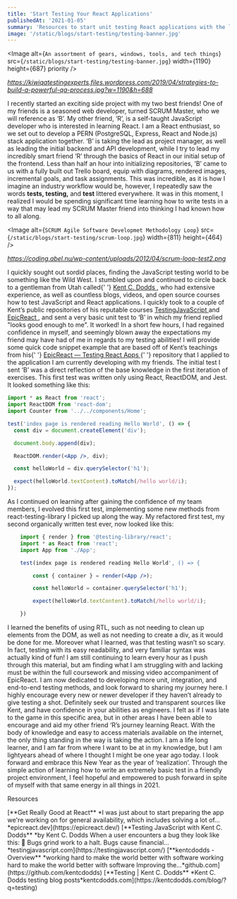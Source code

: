 ```yaml
---
title: 'Start Testing Your React Applications'
publishedAt: '2021-01-05'
summary: 'Resources to start unit testing React applications with the latest tools such as Jest and react-testing-library'
image: '/static/blogs/start-testing/testing-banner.jpg'
---
```


<Image
  alt={`An assortment of gears, windows, tools, and tech things`}
  src={`/static/blogs/start-testing/testing-banner.jpg`}
  width={1190}
  height={687}
  priority
/>

_<Link href="https://kiwiqatestingexperts.files.wordpress.com/2019/04/strategies-to-build-a-powerful-qa-process.jpg?w=1190&h=688">
https://kiwiqatestingexperts.files.wordpress.com/2019/04/strategies-to-build-a-powerful-qa-process.jpg?w=1190&h=688</Link>_

<Divider />

<Paragraph>
  I recently started an exciting side project with my two best friends! One of
  my friends is a seasoned web developer, turned SCRUM Master, who we will
  reference as ‘B’. My other friend, ‘R’, is a self-taught JavaScript developer
  who is interested in learning React. I am a React enthusiast, so we set out to
  develop a PERN (PostgreSQL, Express, React and Node.js) stack application
  together. ‘B’ is taking the lead as project manager, as well as leading the
  initial backend and API development, while I try to lead my incredibly smart
  friend ‘R’ through the basics of React in our initial setup of the frontend.
</Paragraph>

<Paragraph>
  Less than half an hour into initializing repositories, ‘B’ came to us with a
  fully built out Trello board, equip with diagrams, rendered images,
  incremental goals, and task assignments. This was incredible, as it is how I
  imagine an industry workflow would be, however, I repeatedly saw the words
  <b>tests, testing,</b> and <b>test</b> littered everywhere. It was in this moment,
  I realized I would be spending significant time learning how to write tests in
  a way that may lead my SCRUM Master friend into thinking I had known how to all
  along.
</Paragraph>

<Divider />

<Image
  alt={`SCRUM Agile Software Developmet Methodology Loop`}
  src={`/static/blogs/start-testing/scrum-loop.jpg`}
  width={811}
  height={464}
/>

_<Link href="https://coding.abel.nu/wp-content/uploads/2012/04/scrum-loop-test2.png">
https://coding.abel.nu/wp-content/uploads/2012/04/scrum-loop-test2.png</Link>_

<Divider />

<Paragraph>
  I quickly sought out sordid places, finding the JavaScript testing world to be
  something like the Wild West. I stumbled upon and continued to circle back to
  a gentleman from Utah called{' '}
  <a href="https://github.com/kentcdodds">
    <u>Kent C. Dodds</u>
  </a>
  , who had extensive experience, as well as countless blogs, videos, and open source
  courses how to test JavaScript and React applications. I quickly took to a couple
  of Kent’s public repositories of his reputable courses
  <a href="https://github.com/kentcdodds/react-testing-library-course">
    <u> TestingJavaScript </u>
  </a>
  and <a href="https://github.com/kentcdodds/testing-react-apps">
    <u>EpicReact</u>
  </a>, and sent a very basic unit test to ‘B’ in which my friend replied "looks
  good enough to me".
</Paragraph>

<Paragraph>
  <Heading color="grey" fontWeight="400">
    It worked! In a short few hours, I had regained confidence in myself, and
    seemingly blown away the expectations my friend may have had of me in
    regards to my testing abilities!
  </Heading>
</Paragraph>

<Paragraph>
  I will provide some quick code snippet example that are based off of Kent’s
  teachings from his{' '}
  <a href="https://github.com/kentcdodds/testing-react-apps">
    <u>EpicReact — Testing React Apps</u>
  </a>{' '}
  repository that I applied to the application I am currently developing with my
  friends.
</Paragraph>

<Paragraph>
  The initial test I sent ‘B’ was a direct reflection of the base knowledge in
  the first iteration of exercises. This first test was written only using
  React, ReactDOM, and Jest. It looked something like this:
</Paragraph>

```jsx
import * as React from 'react';
import ReactDOM from 'react-dom';
import Counter from '../../components/Home';

test('index page is rendered reading Hello World', () => {
  const div = document.createElement('div');

  document.body.append(div);

  ReactDOM.render(<App />, div);

  const helloWorld = div.querySelector('h1');

  expect(helloWorld.textContent).toMatch(/hello world/i);
});
```

<Paragraph>
  As I continued on learning after gaining the confidence of my team members, I
  evolved this first test, implementing some new methods from
  react-testing-library I picked up along the way. My refactored first test, my
  second organically written test ever, now looked like this:
</Paragraph>

```jsx
    import { render } from '@testing-library/react';
    import * as React from 'react';
    import App from './App';

    test(index page is rendered reading Hello World', () => {

        const { container } = render(<App />);

        const helloWorld = container.querySelector('h1');

        expect(helloWorld.textContent).toMatch(/hello world/i);

    })
```

<Paragraph>
  I learned the benefits of using RTL, such as not needing to clean up elements
  from the DOM, as well as not needing to create a div, as it would be done for
  me. Moreover what I learned, was that testing wasn’t so scary. In fact,
  testing with its easy readability, and very familiar syntax was actually kind
  of fun! I am still continuing to learn every hour as I push through this
  material, but am finding what I am struggling with and lacking must be within
  the full coursework and missing video accompaniment of EpicReact.
</Paragraph>

<Divider />

<Paragraph>
  I am now dedicated to developing more unit, integration, and end-to-end
  testing methods, and look forward to sharing my journey here. I highly
  encourage every new or newer developer if they haven’t already to give testing
  a shot. Definitely seek our trusted and transparent sources like Kent, and
  have confidence in your abilities as engineers.
</Paragraph>

<Paragraph>
  I felt as if I was late to the game in this specific area, but in other areas
  I have been able to encourage and aid my other friend ‘R’s journey learning
  React. With the body of knowledge and easy to access materials available on
  the internet, the only thing standing in the way is taking the action.
</Paragraph>

<Paragraph>
  I am a life long learner, and I am far from where I want to be at in my
  knowledge, but I am lightyears ahead of where I thought I might be one year
  ago today. I look forward and embrace this New Year as the year of
  ‘realization’. Through the simple action of learning how to write an extremely
  basic test in a friendly project environment, I feel hopeful and empowered to
  push forward in spite of myself with that same energy in all things in 2021.
</Paragraph>

<Divider />

<Heading>Resources</Heading>

<Paragraph>
  [**Get Really Good at React** *I was just about to start preparing the app
  we're working on for general availability, which includes solving a lot
  of…*epicreact.dev](https://epicreact.dev/)
</Paragraph>

<Paragraph>
  [**Testing JavaScript with Kent C. Dodds** *by Kent C. Dodds When a user
  encounters a bug they look like this: 🤬 Bugs grind work to a halt. Bugs cause
  financial…*testingjavascript.com](https://testingjavascript.com/)
</Paragraph>

<Paragraph>
  [**kentcdodds - Overview** *working hard to make the world better with
  software working hard to make the world better with software Improving
  the…*github.com](https://github.com/kentcdodds)
</Paragraph>

<Paragraph>
  [**Testing | Kent C. Dodds** *Kent C. Dodds testing blog
  posts*kentcdodds.com](https://kentcdodds.com/blog/?q=testing)
</Paragraph>
